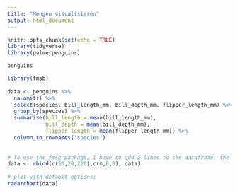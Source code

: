 ```yaml
---
title: "Mengen visualisieren"
output: html_document
---
```


```r
knitr::opts_chunk$set(echo = TRUE)
library(tidyverse)
library(palmerpenguins)
```


```r
penguins
```


```r
library(fmsb)
 
data <- penguins %>% 
  na.omit() %>% 
  select(species, bill_length_mm, bill_depth_mm, flipper_length_mm) %>% 
  group_by(species) %>% 
  summarise(bill_length = mean(bill_length_mm),
            bill_depth = mean(bill_depth_mm),
            flipper_length = mean(flipper_length_mm)) %>% 
  column_to_rownames("species")
  
 
# To use the fmsb package, I have to add 2 lines to the dataframe: the max and min of each variable to show on the plot!
data <- rbind(c(50,20,220),c(0,0,0), data)
 
# plot with default options:
radarchart(data)
```


